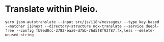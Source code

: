 # Translate within Pleio.

```bashrc
yarn json-autotranslate --input src/js/i18n/messages/ --type key-based --matcher i18next --directory-structure ngx-translate --service deepl-free --config fb9ed0cc-2782-eaa0-d75b-76d5f8f92f87:fx,less --delete-unused-string
```